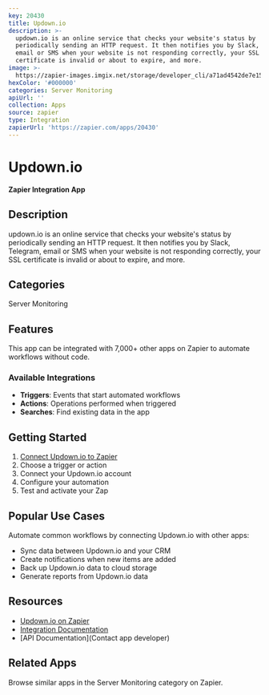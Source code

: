 ```yaml
---
key: 20430
title: Updown.io
description: >-
  updown.io is an online service that checks your website's status by
  periodically sending an HTTP request. It then notifies you by Slack, Telegram,
  email or SMS when your website is not responding correctly, your SSL
  certificate is invalid or about to expire, and more.
image: >-
  https://zapier-images.imgix.net/storage/developer_cli/a71ad4542de7e1528651c601c4e63035.png?auto=format%2Ccompress&ixlib=python-3.0.0&q=50
hexColor: '#000000'
categories: Server Monitoring
apiUrl: ''
collection: Apps
source: zapier
type: Integration
zapierUrl: 'https://zapier.com/apps/20430'
---
```

# Updown.io

**Zapier Integration App**

## Description

updown.io is an online service that checks your website's status by periodically sending an HTTP request. It then notifies you by Slack, Telegram, email or SMS when your website is not responding correctly, your SSL certificate is invalid or about to expire, and more.

## Categories

Server Monitoring

## Features

This app can be integrated with 7,000+ other apps on Zapier to automate workflows without code.

### Available Integrations

- **Triggers**: Events that start automated workflows
- **Actions**: Operations performed when triggered
- **Searches**: Find existing data in the app

## Getting Started

1. [Connect Updown.io to Zapier](https://zapier.com/apps/20430)
2. Choose a trigger or action
3. Connect your Updown.io account
4. Configure your automation
5. Test and activate your Zap

## Popular Use Cases

Automate common workflows by connecting Updown.io with other apps:

- Sync data between Updown.io and your CRM
- Create notifications when new items are added
- Back up Updown.io data to cloud storage
- Generate reports from Updown.io data

## Resources

- [Updown.io on Zapier](https://zapier.com/apps/20430)
- [Integration Documentation](https://zapier.com/apps/20430/integrations)
- [API Documentation](Contact app developer)

## Related Apps

Browse similar apps in the Server Monitoring category on Zapier.
